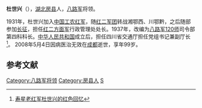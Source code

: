 '''杜世兴'''（{{bd|1909年9月||2008年5月4日|catIdx=}}），[[湖北|湖北]][[房县|房县]]人，[[八路军|八路军]]将领。

1931年，杜世兴加入[[中国工农红军|中国工农红军]]，随[[红二军团|红二军团]]转战湘鄂西、川鄂黔，之后随部参加[[长征|长征]]，担任[[红二方面军|红二方面军]]行政管理处处长。1937年，改编为[[八路军|八路军]][[120师|120师]]司令部第四科科长。[[中华人民共和国|中华人民共和国]]成立后，担任四川省交通厅担任党组书记兼副厅长<ref>[http://www.hsh81.com.cn/ns_detail.asp?id=500497&nowmenuid=500005&previd=0 寿星老红军杜世兴的红色回忆]{{dead link|date=2018年3月 |bot=InternetArchiveBot |fix-attempted=yes }}</ref>。
2008年5月4日因病医治无效在[[成都|成都]]逝世，享年99岁。

==参考文献==
<div class="references-small">
<references></references>
</div>

{{中国军事人物小作品}}
[[Category:八路军将领|Category:八路军将领]]
[[Category:房县人|Category:房县人]]
[[Category:杜姓|S]]